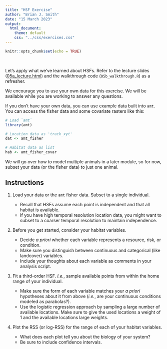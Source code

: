 ```yaml
---
title: "HSF Exercise"
author: "Brian J. Smith"
date: "15 March 2023"
output: 
  html_document:
    theme: default
    css: "../css/exercises.css"
---
```


```r
knitr::opts_chunk$set(echo = TRUE)
```

<br>

Let's apply what we've learned about HSFs. Refer to the lecture slides (<a href="05a_lecture.html" target="_blank" rel="noopener noreferrer">05a_lecture.html</a>) and the walkthrough code (`05b_walkthrough.R`) as a refresher.

We encourage you to use your own data for this exercise. We will be available while you are working to answer any questions.

If you don't have your own data, you can use example data built into `amt`. You can access the fisher data and some covariate rasters like this:

```r
# Load `amt`
library(amt)

# Location data as 'track_xyt'
dat <- amt_fisher

# Habitat data as list
hab <- amt_fisher_covar

```

We will go over how to model multiple animals in a later module, so for now,
subset your data (or the fisher data) to just one animal.

## Instructions

1. Load your data or the `amt` fisher data. Subset to a single individual.

    * Recall that HSFs assume each point is independent and that all habitat is available.
    * If you have high temporal resolution location data, you might want to subset to a coarser temporal resolution to maintain independence.

2. Before you get started, consider your habitat variables. 

    * Decide *a priori* whether each variable represents a resource, risk, or condition. 
    * Make sure you distinguish between continuous and categorical (like landcover) variables.
    * Include your thoughts about each variable as comments in your analysis script.
    
3. Fit a third-order HSF. *I.e.*, sample available points from within the home range of your individual.

    * Make sure the form of each variable matches your *a priori* hypotheses about it from above (*i.e.*, are your continuous conditions modeled as parabolas?).
    * Use the logistic regression approach by sampling a large number of available locations. Make sure to give the used locations a weight of 1 and the available locations large weights.
    
4. Plot the RSS (or log-RSS) for the range of each of your habitat variables.

    * What does each plot tell you about the biology of your system?
    * Be sure to include confidence intervals.

